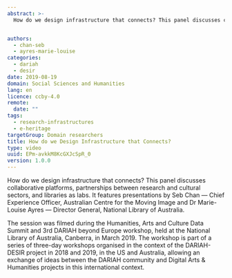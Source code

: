 ```yaml
---
abstract: >-
  How do we design infrastructure that connects? This panel discusses collaborative platforms, partnerships between research and cultural sectors, and libraries as labs. It features presentations by Seb Chan — Chief Experience Officer, Australian Centre for the Moving Image and Dr Marie-Louise Ayres — Director General, National Library of Australia.


authors:
  - chan-seb
  - ayres-marie-louise
categories:
  - dariah
  - desir
date: 2019-08-19
domain: Social Sciences and Humanities
lang: en
licence: ccby-4.0
remote:
  date: ""
tags:
  - research-infrastructures
  - e-heritage
targetGroup: Domain researchers
title: How do we Design Infrastructure that Connects?
type: video
uuid: EPm-avkkM8KcGXJcSpR_0
version: 1.0.0
---
```


How do we design infrastructure that connects? This panel discusses collaborative platforms, partnerships between research and cultural sectors, and libraries as labs. It features presentations by Seb Chan — Chief Experience Officer, Australian Centre for the Moving Image and Dr Marie-Louise Ayres — Director General, National Library of Australia.

The session was filmed during the Humanities, Arts and Culture Data Summit and 3rd DARIAH beyond Europe workshop, held at the National Library of Australia, Canberra, in March 2019. The workshop is part of a series of three-day workshops organised in the context of the DARIAH-DESIR project in 2018 and 2019, in the US and Australia, allowing an exchange of ideas between the DARIAH community and Digital Arts & Humanities projects in this international context.

<VideoCard
  title="How do we Design Infrastructure that Connects?"
  id="QNNcM6nQCiM"
  image="/assets/images/cms/resources/how-design-infrastructure-that-connects/intersections.png"
/>
